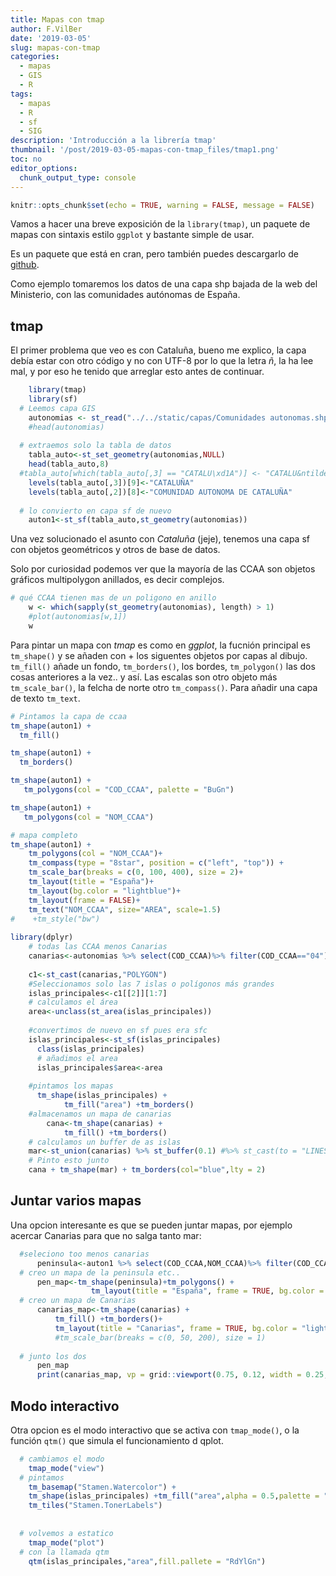 ```yaml
---
title: Mapas con tmap
author: F.VilBer
date: '2019-03-05'
slug: mapas-con-tmap
categories:
  - mapas
  - GIS
  - R
tags:
  - mapas
  - R
  - sf
  - SIG
description: 'Introducción a la librería tmap'
thumbnail: '/post/2019-03-05-mapas-con-tmap_files/tmap1.png'
toc: no
editor_options: 
  chunk_output_type: console
---
```


```r
knitr::opts_chunk$set(echo = TRUE, warning = FALSE, message = FALSE)
```

Vamos a hacer una breve exposición de la `library(tmap)`, un paquete de mapas con sintaxis estilo `ggplot` y bastante simple de usar.

Es un paquete que está en cran, pero también puedes descargarlo de [github](https://github.com/mtennekes/tmap).

Como ejemplo tomaremos los datos de una capa shp bajada de la web del Ministerio, con las comunidades autónomas de España. 

## tmap
El primer problema que veo es con Cataluña, bueno me explico, la capa debía estar con otro código y no con UTF-8 por lo que la letra *ñ*, la ha lee mal, y por eso he tenido que arreglar esto antes de continuar.


```r
    library(tmap)
    library(sf)
  # Leemos capa GIS
    autonomias <- st_read("../../static/capas/Comunidades autonomas.shp")
    #head(autonomias)
  
  # extraemos solo la tabla de datos
    tabla_auto<-st_set_geometry(autonomias,NULL)
    head(tabla_auto,8)
  #tabla_auto[which(tabla_auto[,3] == "CATALU\xd1A")] <- "CATALU&ntildeA"
    levels(tabla_auto[,3])[9]<-"CATALUÑA"
    levels(tabla_auto[,2])[8]<-"COMUNIDAD AUTONOMA DE CATALUÑA"
  
  # lo convierto en capa sf de nuevo
    auton1<-st_sf(tabla_auto,st_geometry(autonomias))
```

Una vez solucionado el asunto con *Cataluña* (jeje), tenemos una capa sf con objetos geométricos y otros de base de datos.

Solo por curiosidad podemos ver que la mayoría de las CCAA son objetos gráficos multipolygon anillados, es decir complejos. 

```r
# qué CCAA tienen mas de un poligono en anillo
    w <- which(sapply(st_geometry(autonomias), length) > 1)
    #plot(autonomias[w,1])
    w
```

Para pintar un mapa con *tmap* es como en *ggplot*, la fucnión principal es `tm_shape()` y se añaden con + los siguentes objetos por capas al dibujo. `tm_fill()` añade un fondo, `tm_borders()`, los bordes, `tm_polygon()` las dos cosas anteriores a la vez.. y así. Las  escalas son otro objeto más `tm_scale_bar()`, la felcha de norte otro `tm_compass()`.
Para añadir una capa de texto `tm_text`.


```r
# Pintamos la capa de ccaa
tm_shape(auton1) +
  tm_fill() 

tm_shape(auton1) +
  tm_borders() 

tm_shape(auton1) +
   tm_polygons(col = "COD_CCAA", palette = "BuGn")

tm_shape(auton1) +
   tm_polygons(col = "NOM_CCAA")

# mapa completo
tm_shape(auton1) +
    tm_polygons(col = "NOM_CCAA")+
    tm_compass(type = "8star", position = c("left", "top")) +
    tm_scale_bar(breaks = c(0, 100, 400), size = 2)+
    tm_layout(title = "España")+
    tm_layout(bg.color = "lightblue")+
    tm_layout(frame = FALSE)+
    tm_text("NOM_CCAA", size="AREA", scale=1.5)
#    +tm_style("bw")
    
library(dplyr)
    # todas las CCAA menos Canarias    
    canarias<-autonomias %>% select(COD_CCAA)%>% filter(COD_CCAA=="04")
    
    c1<-st_cast(canarias,"POLYGON")
    #Seleccionamos solo las 7 islas o polígonos más grandes
    islas_principales<-c1[[2]][1:7]
    # calculamos el área
    area<-unclass(st_area(islas_principales))
    
    #convertimos de nuevo en sf pues era sfc
    islas_principales<-st_sf(islas_principales)
      class(islas_principales)
      # añadimos el area
      islas_principales$area<-area
    
    #pintamos los mapas
      tm_shape(islas_principales) +
            tm_fill("area") +tm_borders()
    #almacenamos un mapa de canarias
        cana<-tm_shape(canarias) +
            tm_fill() +tm_borders()
    # calculamos un buffer de as islas
    mar<-st_union(canarias) %>% st_buffer(0.1) #%>% st_cast(to = "LINESTRING")
    # Pinto esto junto     
    cana + tm_shape(mar) + tm_borders(col="blue",lty = 2) 
```

## Juntar varios mapas
Una opcion interesante es que se pueden juntar mapas, por ejemplo acercar Canarias para que no salga tanto mar:

```r
  #seleciono too menos canarias
      peninsula<-auton1 %>% select(COD_CCAA,NOM_CCAA)%>% filter(COD_CCAA!="04")
  # creo un mapa de la peninsula etc..
      pen_map<-tm_shape(peninsula)+tm_polygons() + 
                  tm_layout(title = "España", frame = TRUE, bg.color = "lightblue")
  # creo un mapa de Canarias    
      canarias_map<-tm_shape(canarias) +
          tm_fill() +tm_borders()+
          tm_layout(title = "Canarias", frame = TRUE, bg.color = "lightblue")#+
          #tm_scale_bar(breaks = c(0, 50, 200), size = 1)
  
  # junto los dos    
      pen_map
      print(canarias_map, vp = grid::viewport(0.75, 0.12, width = 0.25, height = 0.18))
```

## Modo interactivo
Otra opcion es el modo interactivo que se activa con `tmap_mode()`, o la función `qtm()` que simula el funcionamiento d qplot.

```r
  # cambiamos el modo
    tmap_mode("view")
  # pintamos
    tm_basemap("Stamen.Watercolor") +
    tm_shape(islas_principales) +tm_fill("area",alpha = 0.5,palette = "YlOrBr")+ 
    tm_tiles("Stamen.TonerLabels")
  
  
  # volvemos a estatico
    tmap_mode("plot")
  # con la llamada qtm
    qtm(islas_principales,"area",fill.pallete = "RdYlGn")
```

